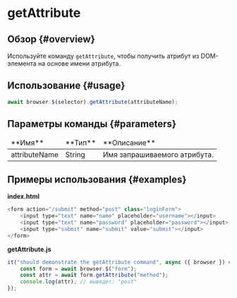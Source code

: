 # getAttribute

## Обзор {#overview}

Используйте команду `getAttribute`, чтобы получить атрибут из DOM-элемента на основе имени атрибута.

## Использование {#usage}

```javascript
await browser.$(selector).getAttribute(attributeName);
```

## Параметры команды {#parameters}

<table>
<thead>
<tr><td>**Имя**</td><td>**Тип**</td><td>**Описание**</td></tr>
</thead>
<tbody>
<tr><td>attributeName</td><td>String</td><td>Имя запрашиваемого атрибута.</td></tr>

</tbody>
</table>

## Примеры использования {#examples}

**index.html**

```javascript
<form action="/submit" method="post" class="loginForm">
    <input type="text" name="name" placeholder="username"></input>
    <input type="text" name="password" placeholder="password"></input>
    <input type="submit" name="submit" value="submit"></input>
</form>
```

**getAttribute.js**

```javascript
it("should demonstrate the getAttribute command", async ({ browser }) => {
    const form = await browser.$("form");
    const attr = await form.getAttribute("method");
    console.log(attr); // выведет: "post"
});
```
